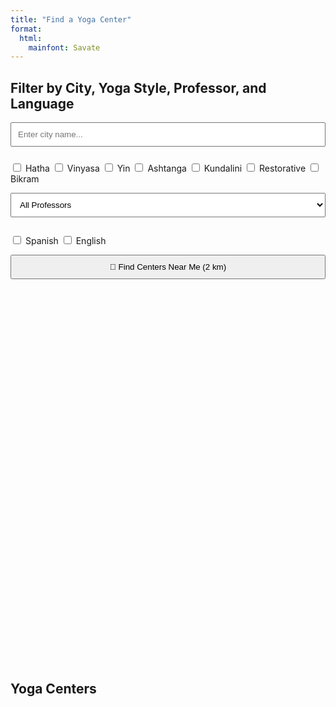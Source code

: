 ```yaml
---
title: "Find a Yoga Center"
format:
  html:
    mainfont: Savate
---
```


## Filter by City, Yoga Style, Professor, and Language

<input type="text" id="citySearch" placeholder="Enter city name..." style="width: 100%; padding: 10px; margin-bottom: 10px;" autocomplete="off" />
<ul id="citySuggestions" style="list-style: none; padding: 0; margin: 0; border: 1px solid #ccc; display: none; max-height: 150px; overflow-y: auto;"></ul>

<div id="styleFilters" style="margin-bottom: 1em;">
  <label><input type="checkbox" value="Hatha"> Hatha</label>
  <label><input type="checkbox" value="Vinyasa"> Vinyasa</label>
  <label><input type="checkbox" value="Yin"> Yin</label>
  <label><input type="checkbox" value="Ashtanga"> Ashtanga</label>
  <label><input type="checkbox" value="Kundalini"> Kundalini</label>
  <label><input type="checkbox" value="Restorative"> Restorative</label>
  <label><input type="checkbox" value="Bikram"> Bikram</label>
</div>

<select id="professorSelect" style="width: 100%; padding: 10px; margin-bottom: 1em;">
  <option value="">All Professors</option>
</select>

<div id="languageFilters" style="margin-bottom: 1em;">
  <label><input type="checkbox" value="Spanish"> Spanish</label>
  <label><input type="checkbox" value="English"> English</label>
</div>

<button id="findNearby" style="padding: 10px; width: 100%; margin-bottom: 1em;">📍 Find Centers Near Me (2 km)</button>

<link rel="stylesheet" href="https://unpkg.com/leaflet/dist/leaflet.css" />
<div id="map" style="height: 600px;"></div>
<script src="https://unpkg.com/leaflet/dist/leaflet.js"></script>

## Yoga Centers

<ul id="centerList"></ul>
<p id="noResults" style="display:none; color: red;">No centers found for your search.</p>

<script>
let centers = [];
let professors = [];
let usingNearby = false;
let userLat = null;
let userLng = null;

const input = document.getElementById("citySearch");
const suggestions = document.getElementById("citySuggestions");
const checkboxes = document.querySelectorAll("#styleFilters input[type=checkbox]");
const languageBoxes = document.querySelectorAll("#languageFilters input[type=checkbox]");
const professorSelect = document.getElementById("professorSelect");
const findNearbyBtn = document.getElementById("findNearby");
const listEl = document.getElementById("centerList");
const noResults = document.getElementById("noResults");

const map = L.map('map').setView([40.0, -3.7], 6);
L.tileLayer('https://tile.openstreetmap.org/{z}/{x}/{y}.png', {
  maxZoom: 18,
  attribution: '&copy; OpenStreetMap'
}).addTo(map);
let markers = [];

function updateDisplay(doZoom = false, updateMarkers = true) {
  const cityVal = input.value.toLowerCase().trim();
  const selectedStyles = Array.from(checkboxes).filter(cb => cb.checked).map(cb => cb.value);
  const selectedLangs = Array.from(languageBoxes).filter(cb => cb.checked).map(cb => cb.value);
  const selectedProf = professorSelect.value;

  const filtered = centers.filter(c => {
    const matchCity = c.city.toLowerCase().includes(cityVal);
    const matchStyle = selectedStyles.length === 0 || c.styles.some(style => selectedStyles.includes(style));
    const matchLang = selectedLangs.length === 0 || c.languages.some(lang => selectedLangs.includes(lang));
    const matchProf = !selectedProf || c.professors.includes(selectedProf);
    const matchNearby = !usingNearby || (
      userLat !== null && userLng !== null &&
      getDistance(userLat, userLng, c.lat, c.lng) <= 2
    );
    return matchNearby && matchCity && matchStyle && matchLang && matchProf;
  });

  listEl.innerHTML = "";
  filtered.forEach(c => {
    const li = document.createElement("li");
    li.innerHTML = `<a href="${c.page}">${c.name} (${c.city})</a>`;
    listEl.appendChild(li);
  });

  noResults.style.display = filtered.length === 0 ? "block" : "none";

  if (updateMarkers) {
    markers.forEach(m => map.removeLayer(m));
    markers = [];
    filtered.forEach(c => {
      const marker = L.marker([c.lat, c.lng]).addTo(map)
        .bindPopup(`<a href="${c.page}">${c.name}</a><br>${c.city}`);
      markers.push(marker);
    });
  }

  if (doZoom && cityVal) {
    const exactMatch = centers.filter(c => c.city.toLowerCase() === cityVal);
    if (exactMatch.length > 0) {
      const avgLat = exactMatch.reduce((sum, c) => sum + c.lat, 0) / exactMatch.length;
      const avgLng = exactMatch.reduce((sum, c) => sum + c.lng, 0) / exactMatch.length;
      map.setView([avgLat, avgLng], 12);
    }
  }

  if (doZoom && usingNearby && userLat && userLng) {
    map.setView([userLat, userLng], 14);
  }
}

function getDistance(lat1, lng1, lat2, lng2) {
  const toRad = deg => deg * Math.PI / 180;
  const R = 6371;
  const dLat = toRad(lat2 - lat1);
  const dLng = toRad(lng2 - lng1);
  const a = Math.sin(dLat/2)**2 + Math.cos(toRad(lat1)) * Math.cos(toRad(lat2)) * Math.sin(dLng/2)**2;
  return R * 2 * Math.atan2(Math.sqrt(a), Math.sqrt(1 - a));
}

findNearbyBtn.addEventListener("click", () => {
  if (!usingNearby) {
    if (!navigator.geolocation) {
      alert("Geolocation not supported");
      return;
    }
    navigator.geolocation.getCurrentPosition(pos => {
      userLat = pos.coords.latitude;
      userLng = pos.coords.longitude;
      usingNearby = true;

      // Clear city input when nearby search is activated
      input.value = "";
      findNearbyBtn.textContent = "✅ Showing Centers Near Me (2 km)";
      updateDisplay(true, true);
    }, () => {
      alert("Unable to get location");
    });
  } else {
    usingNearby = false;
    userLat = null;
    userLng = null;
    findNearbyBtn.textContent = "📍 Find Centers Near Me (2 km)";
    updateDisplay(true, true);
  }
});


fetch("data/centers.json")
  .then(res => res.json())
  .then(data => {
    centers = data;
    return fetch("data/professors.json");
  })
  .then(res => res.json())
  .then(data => {
    professors = data;
    professors.forEach(p => {
      const option = document.createElement("option");
      option.value = p.id;
      option.textContent = p.name;
      professorSelect.appendChild(option);
    });
    updateDisplay(true, true);
  });

input.addEventListener("focus", () => {
  suggestions.innerHTML = "";
  const li = document.createElement("li");
  li.textContent = "📍 Use my location (2 km)";
  li.style.padding = "5px";
  li.style.cursor = "pointer";
  li.style.fontStyle = "italic";
  li.addEventListener("click", () => {
    suggestions.style.display = "none";
    findNearbyBtn.click();
  });
  suggestions.appendChild(li);
  suggestions.style.display = "block";
});

document.addEventListener("click", (e) => {
  if (!input.contains(e.target) && !suggestions.contains(e.target)) {
    suggestions.style.display = "none";
  }
});

input.addEventListener("input", () => {
  const val = input.value.toLowerCase().trim();
  suggestions.innerHTML = "";

  const nearMe = document.createElement("li");
  nearMe.textContent = "📍 Use my location (2 km)";
  nearMe.style.padding = "5px";
  nearMe.style.cursor = "pointer";
  nearMe.style.fontStyle = "italic";
  nearMe.addEventListener("click", () => {
    suggestions.style.display = "none";
    findNearbyBtn.click();
  });
  suggestions.appendChild(nearMe);

  if (val.length === 0) {
    suggestions.style.display = "block";
    return;
  }

  const allCities = [...new Set(centers.map(c => c.city))];
  const matches = allCities.filter(c => c.toLowerCase().startsWith(val));
  if (matches.length > 0) {
    matches.forEach(city => {
      const li = document.createElement("li");
      li.textContent = city;
      li.style.padding = "5px";
      li.style.cursor = "pointer";
      li.addEventListener("click", () => {
        usingNearby = false;
        userLat = null;
        userLng = null;
        findNearbyBtn.textContent = "📍 Find Centers Near Me (2 km)";
        input.value = city;
        suggestions.style.display = "none";
        updateDisplay(true, true);
      });

      suggestions.appendChild(li);
    });
    suggestions.style.display = "block";
  }
});

checkboxes.forEach(cb => cb.addEventListener("change", () => updateDisplay(false, true)));
languageBoxes.forEach(cb => cb.addEventListener("change", () => updateDisplay(false, true)));
professorSelect.addEventListener("change", () => updateDisplay(false, true));
</script>


<!-- ---
title: "Find a Yoga Center"
---

## Filter by City, Yoga Style, Professor, and Language

<input type="text" id="citySearch" placeholder="Enter city name..." style="width: 100%; padding: 10px; margin-bottom: 10px;" autocomplete="off" />
<ul id="citySuggestions" style="list-style: none; padding: 0; margin: 0; border: 1px solid #ccc; display: none; max-height: 150px; overflow-y: auto;"></ul>

<div id="styleFilters" style="margin-bottom: 1em;">
  <label><input type="checkbox" value="Hatha"> Hatha</label>
  <label><input type="checkbox" value="Vinyasa"> Vinyasa</label>
  <label><input type="checkbox" value="Yin"> Yin</label>
  <label><input type="checkbox" value="Ashtanga"> Ashtanga</label>
  <label><input type="checkbox" value="Kundalini"> Kundalini</label>
  <label><input type="checkbox" value="Restorative"> Restorative</label>
  <label><input type="checkbox" value="Bikram"> Bikram</label>
</div>

<select id="professorSelect" style="width: 100%; padding: 10px; margin-bottom: 1em;">
  <option value="">All Professors</option>
</select>

<div id="languageFilters" style="margin-bottom: 1em;">
  <label><input type="checkbox" value="Spanish"> Spanish</label>
  <label><input type="checkbox" value="English"> English</label>
</div>

<button id="findNearby" style="padding: 10px; width: 100%; margin-bottom: 1em;">📍 Find Centers Near Me (2 km)</button>

<link rel="stylesheet" href="https://unpkg.com/leaflet/dist/leaflet.css" />
<div id="map" style="height: 600px;"></div>
<script src="https://unpkg.com/leaflet/dist/leaflet.js"></script>

## Yoga Centers

<ul id="centerList"></ul>
<p id="noResults" style="display:none; color: red;">No centers found for your search.</p>

<script>
let centers = [];
let professors = [];
let usingNearby = false;
let userLat = null;
let userLng = null;

const input = document.getElementById("citySearch");
const suggestions = document.getElementById("citySuggestions");
const checkboxes = document.querySelectorAll("#styleFilters input[type=checkbox]");
const languageBoxes = document.querySelectorAll("#languageFilters input[type=checkbox]");
const professorSelect = document.getElementById("professorSelect");
const findNearbyBtn = document.getElementById("findNearby");
const listEl = document.getElementById("centerList");
const noResults = document.getElementById("noResults");

const map = L.map('map').setView([40.0, -3.7], 6);
L.tileLayer('https://tile.openstreetmap.org/{z}/{x}/{y}.png', {
  maxZoom: 18,
  attribution: '&copy; OpenStreetMap'
}).addTo(map);
let markers = [];

function updateDisplay(doZoom = false, updateMarkers = true) {
  const cityVal = input.value.toLowerCase().trim();
  const selectedStyles = Array.from(checkboxes).filter(cb => cb.checked).map(cb => cb.value);
  const selectedLangs = Array.from(languageBoxes).filter(cb => cb.checked).map(cb => cb.value);
  const selectedProf = professorSelect.value;

  const filtered = centers.filter(c => {
    const matchCity = c.city.toLowerCase().includes(cityVal);
    const matchStyle = selectedStyles.length === 0 || c.styles.some(style => selectedStyles.includes(style));
    const matchLang = selectedLangs.length === 0 || c.languages.some(lang => selectedLangs.includes(lang));
    const matchProf = !selectedProf || c.professors.includes(selectedProf);
    const matchNearby = !usingNearby || (
      userLat !== null && userLng !== null &&
      getDistance(userLat, userLng, c.lat, c.lng) <= 2
    );
    return matchNearby && matchCity && matchStyle && matchLang && matchProf;
  });

  listEl.innerHTML = "";
  filtered.forEach(c => {
    const li = document.createElement("li");
    li.innerHTML = `<a href="${c.page}">${c.name} (${c.city})</a>`;
    listEl.appendChild(li);
  });

  noResults.style.display = filtered.length === 0 ? "block" : "none";

  if (updateMarkers) {
    markers.forEach(m => map.removeLayer(m));
    markers = [];
    filtered.forEach(c => {
      const marker = L.marker([c.lat, c.lng]).addTo(map)
        .bindPopup(`<a href="${c.page}">${c.name}</a><br>${c.city}`);
      markers.push(marker);
    });
  }

  if (doZoom && cityVal) {
    const exactMatch = centers.filter(c => c.city.toLowerCase() === cityVal);
    if (exactMatch.length > 0) {
      const avgLat = exactMatch.reduce((sum, c) => sum + c.lat, 0) / exactMatch.length;
      const avgLng = exactMatch.reduce((sum, c) => sum + c.lng, 0) / exactMatch.length;
      map.setView([avgLat, avgLng], 12);
    }
  }
}

function getDistance(lat1, lng1, lat2, lng2) {
  const toRad = deg => deg * Math.PI / 180;
  const R = 6371;
  const dLat = toRad(lat2 - lat1);
  const dLng = toRad(lng2 - lng1);
  const a = Math.sin(dLat/2)**2 + Math.cos(toRad(lat1)) * Math.cos(toRad(lat2)) * Math.sin(dLng/2)**2;
  return R * 2 * Math.atan2(Math.sqrt(a), Math.sqrt(1 - a));
}

findNearbyBtn.addEventListener("click", () => {
  if (!usingNearby) {
    if (!navigator.geolocation) {
      alert("Geolocation not supported");
      return;
    }
    navigator.geolocation.getCurrentPosition(pos => {
      userLat = pos.coords.latitude;
      userLng = pos.coords.longitude;
      usingNearby = true;
      findNearbyBtn.textContent = "✅ Showing Centers Near Me (2 km)";
      updateDisplay(true, true);
    }, () => {
      alert("Unable to get location");
    });
  } else {
    usingNearby = false;
    userLat = null;
    userLng = null;
    findNearbyBtn.textContent = "📍 Find Centers Near Me (2 km)";
    updateDisplay(true, true);
  }
});

fetch("data/centers.json")
  .then(res => res.json())
  .then(data => {
    centers = data;
    return fetch("data/professors.json");
  })
  .then(res => res.json())
  .then(data => {
    professors = data;
    professors.forEach(p => {
      const option = document.createElement("option");
      option.value = p.id;
      option.textContent = p.name;
      professorSelect.appendChild(option);
    });
    updateDisplay(true, true);
  });

input.addEventListener("focus", () => {
  suggestions.innerHTML = "";
  const li = document.createElement("li");
  li.textContent = "📍 Use my location (2 km)";
  li.style.padding = "5px";
  li.style.cursor = "pointer";
  li.style.fontStyle = "italic";
  li.addEventListener("click", () => {
    suggestions.style.display = "none";
    findNearbyBtn.click();
  });
  suggestions.appendChild(li);
  suggestions.style.display = "block";
});

document.addEventListener("click", (e) => {
  if (!input.contains(e.target) && !suggestions.contains(e.target)) {
    suggestions.style.display = "none";
  }
});

input.addEventListener("input", () => {
  const val = input.value.toLowerCase().trim();
  suggestions.innerHTML = "";

  const nearMe = document.createElement("li");
  nearMe.textContent = "📍 Use my location (2 km)";
  nearMe.style.padding = "5px";
  nearMe.style.cursor = "pointer";
  nearMe.style.fontStyle = "italic";
  nearMe.addEventListener("click", () => {
    suggestions.style.display = "none";
    findNearbyBtn.click();
  });
  suggestions.appendChild(nearMe);

  if (val.length === 0) {
    suggestions.style.display = "block";
    return;
  }

  const allCities = [...new Set(centers.map(c => c.city))];
  const matches = allCities.filter(c => c.toLowerCase().startsWith(val));
  if (matches.length > 0) {
    matches.forEach(city => {
      const li = document.createElement("li");
      li.textContent = city;
      li.style.padding = "5px";
      li.style.cursor = "pointer";
      li.addEventListener("click", () => {
        input.value = city;
        suggestions.style.display = "none";
        updateDisplay(true, false);
      });
      suggestions.appendChild(li);
    });
    suggestions.style.display = "block";
  }
});

checkboxes.forEach(cb => cb.addEventListener("change", () => updateDisplay(false, true)));
languageBoxes.forEach(cb => cb.addEventListener("change", () => updateDisplay(false, true)));
professorSelect.addEventListener("change", () => updateDisplay(false, true));
</script>

 -->
